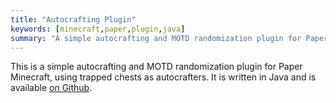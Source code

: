 ```yaml
---
title: "Autocrafting Plugin"
keywords: [minecraft,paper,plugin,java]
summary: "A simple autocrafting and MOTD randomization plugin for Paper Minecraft"
---
```


This is a simple autocrafting and MOTD randomization plugin for Paper Minecraft, using trapped chests as autocrafters. It is written in Java and is available [on Github](https://github.com/realprogrammer5000/autocrafting-plugin). 

